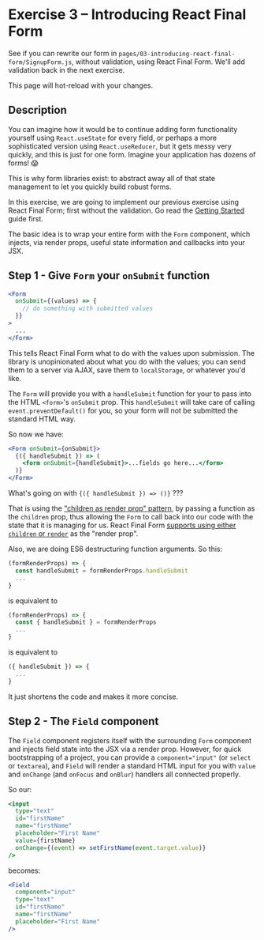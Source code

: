 
# Exercise 3 – Introducing React Final Form

See if you can rewrite our form in `pages/03-introducing-react-final-form/SignupForm.js`, without validation, using React Final Form. We'll add validation back in the next exercise.

This page will hot-reload with your changes.

<SignupForm />

## Description

You can imagine how it would be to continue adding form functionality yourself using `React.useState` for every field, or perhaps a more sophisticated version using `React.useReducer`, but it gets messy very quickly, and this is just for one form. Imagine your application has dozens of forms! 😱

This is why form libraries exist: to abstract away all of that state management to let you quickly build robust forms.

In this exercise, we are going to implement our previous exercise using React Final Form; first without the validation. Go read the [Getting Started](https://final-form.org/docs/react-final-form/getting-started) guide first.

The basic idea is to wrap your entire form with the `Form` component, which injects, via render props, useful state information and callbacks into your JSX.

## Step 1 - Give `Form` your `onSubmit` function

```jsx
<Form
  onSubmit={(values) => {
    // do something with submitted values
  }}
>
  ...
</Form>
```

This tells React Final Form what to do with the values upon submission. The library is unopinionated about what you do with the values; you can send them to a server via AJAX, save them to `localStorage`, or whatever you'd like.

The `Form` will provide you with a `handleSubmit` function for your to pass into the HTML `<form>`'s `onSubmit` prop. This `handleSubmit` will take care of calling `event.preventDefault()` for you, so your form will not be submitted the standard HTML way.

So now we have:

```jsx
<Form onSubmit={onSubmit}>
  {({ handleSubmit }) => (
    <form onSubmit={handleSubmit}>...fields go here...</form>
  )}
</Form>
```

What's going on with `{({ handleSubmit }) => ()}` ???

That is using the ["children as render prop" pattern](https://reactjs.org/docs/render-props.html#using-props-other-than-render), by passing a function as the `children` prop, thus allowing the `Form` to call back into our code with the state that it is managing for us. React Final Form [supports using either `children` or `render`](https://final-form.org/docs/react-final-form/api/Form#2-provide-a-way-to-render-the-form) as the "render prop".

Also, we are doing ES6 destructuring function arguments. So this:

```js
(formRenderProps) => {
  const handleSubmit = formRenderProps.handleSubmit
  ...
}
```

is equivalent to

```js
(formRenderProps) => {
  const { handleSubmit } = formRenderProps
  ...
}
```

is equivalent to

```js
({ handleSubmit }) => {
  ...
}
```

It just shortens the code and makes it more concise.

## Step 2 - The `Field` component

The `Field` component registers itself with the surrounding `Form` component and injects field state into the JSX via a render prop. However, for quick bootstrapping of a project, you can provide a `component="input"` (or `select` or `textarea`), and `Field` will render a standard HTML input for you with `value` and `onChange` (and `onFocus` and `onBlur`) handlers all connected properly.

So our:

```jsx
<input
  type="text"
  id="firstName"
  name="firstName"
  placeholder="First Name"
  value={firstName}
  onChange={(event) => setFirstName(event.target.value)}
/>
```

becomes:

```jsx
<Field
  component="input"
  type="text"
  id="firstName"
  name="firstName"
  placeholder="First Name"
/>
```
